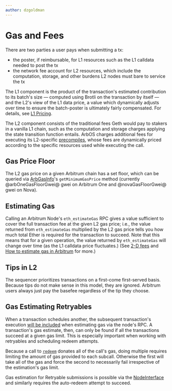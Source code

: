 ```yaml
---
author: dzgoldman
---
```



# Gas and Fees

There are two parties a user pays when submitting a tx:

- the poster, if reimbursable, for L1 resources such as the L1 calldata needed to post the tx
- the network fee account for L2 resources, which include the computation, storage, and other burdens L2 nodes must bare to service the tx

The L1 component is the product of the transaction's estimated contribution to its batch's size — computed using Brotli on the transaction by itself — and the L2's view of the L1 data price, a value which dynamically adjusts over time to ensure the batch-poster is ultimately fairly compensated. For details, see [L1 Pricing](/arbos/l1-pricing.mdx).

The L2 component consists of the traditional fees Geth would pay to stakers in a vanilla L1 chain, such as the computation and storage charges applying the state transition function entails. ArbOS charges additional fees for executing its L2-specific [precompiles](/for-devs/concepts/precompiles.mdx), whose fees are dynamically priced according to the specific resources used while executing the call.

## Gas Price Floor

The L2 gas price on a given Arbitrum chain has a set floor, which can be queried via [ArbGasInfo](/for-devs/dev-tools-and-resources/precompiles.mdx#arbgasinfo)'s `getMinimumGasPrice` method (currently @arbOneGasFloorGwei@ gwei on Arbitrum One and @novaGasFloorGwei@ gwei on Nova).

## Estimating Gas

Calling an Arbitrum Node's `eth_estimateGas` RPC gives a value sufficient to cover the full transaction fee at the given L2 gas price; i.e., the value returned from `eth_estimateGas` multiplied by the L2 gas price tells you how much total Ether is required for the transaction to succeed. Note that this means that for a given operation, the value returned by `eth_estimateGas` will change over time (as the L1 calldata price fluctuates.) (See [2-D fees](https://medium.com/offchainlabs/understanding-arbitrum-2-dimensional-fees-fd1d582596c9) and [How to estimate gas in Arbitrum](/devs-how-tos/how-to-estimate-gas.mdx) for more.)

## Tips in L2

The sequencer prioritizes transactions on a first-come first-served basis. Because tips do not make sense in this model, they are ignored. Arbitrum users always just pay the basefee regardless of the tip they choose.

## Gas Estimating Retryables

When a transaction schedules another, the subsequent transaction's execution [will be included][estimation_inclusion_link] when estimating gas via the node's RPC. A transaction's gas estimate, then, can only be found if all the transactions succeed at a given gas limit. This is especially important when working with retryables and scheduling redeem attempts.

Because a call to [`redeem`](/for-devs/dev-tools-and-resources/precompiles.mdx#arbretryabletx) donates all of the call's gas, doing multiple requires limiting the amount of gas provided to each subcall. Otherwise the first will take all of the gas and force the second to necessarily fail irrespective of the estimation's gas limit.

Gas estimation for Retryable submissions is possible via the [NodeInterface](/for-devs/dev-tools-and-resources/nodeinterface.mdx) and similarly requires the auto-redeem attempt to succeed.

[estimation_inclusion_link]: https://github.com/OffchainLabs/go-ethereum/blob/d52739e6d54f2ea06146fdc44947af3488b89082/internal/ethapi/api.go#L999

